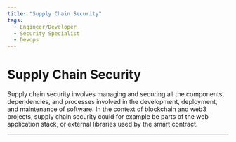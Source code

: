 ```yaml
---
title: "Supply Chain Security"
tags:
  - Engineer/Developer
  - Security Specialist
  - Devops
---
```



<TagProvider>
<TagFilter />

# Supply Chain Security

<TagList tags={frontmatter.tags} />
<AttributionList contributors={frontmatter.contributors} />

Supply chain security involves managing and securing all the components, dependencies, and processes involved in the
development, deployment, and maintenance of software. In the context of blockchain and web3 projects, supply chain
security could for example be parts of the web application stack, or external libraries used by the smart contract.

---

</TagProvider>
<ContributeFooter />
